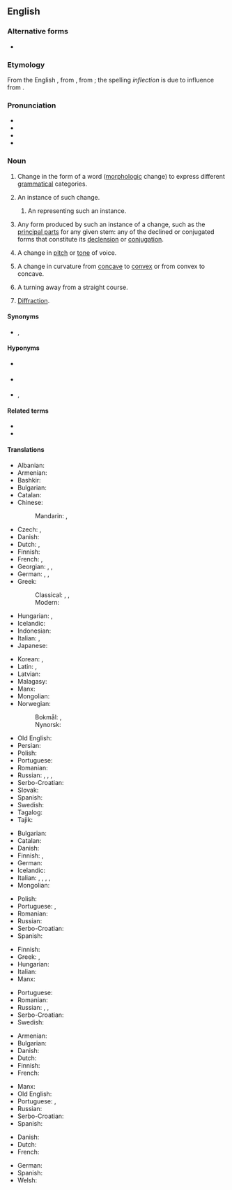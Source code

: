 {{selfref|For inflection templates, see [[Wiktionary:Inflection templates]].}}
==English==
{{wikipedia}}

===Alternative forms===
* {{l|en|inflexion}}

===Etymology===
{{root|en|ine-pro|*h₃enh₂-}}
From the English {{m|en|inflexion}}, from {{uder|en|frm|inflexion}}, from {{uder|en|la|inflexiō||a bending away from}}; the spelling ''inflection'' is due to influence from {{m|en|correction}}.

===Pronunciation===
* {{IPA|en|/ɪnˈflɛkʃən/}}
* {{audio|en|en-us-inflection.ogg|Audio (US)}}
* {{rhymes|en|ɛkʃən|s=3}}
* {{hyphenation|en|in|flec|tion}}

===Noun===
{{en-noun|~}}

# {{lb|en|grammar|uncountable}} Change in the form of a word ([[morphology#Noun|morphologic]] change) to express different [[grammar#Noun|grammatical]] categories. 
#: {{ux|en|In English, word order often does the work that '''inflection''' did in Latin}}
# {{lb|en|grammar|countable}} An instance of such change. 
#: {{ux|en|an '''inflection''' for gender, number, or tense}}
## {{lb|en|grammar}} An {{l|en|affix}} representing such an instance. 
##: {{ux|en|English's regular '''inflection''' for number in plural nouns is the suffix ''-s''.}}
# {{lb|en|grammar|countable}} Any form produced by such an instance of a change, such as the [[principal part#Noun|principal parts]] for any given stem: any of the declined or conjugated forms that constitute its [[declension]] or [[conjugation]]. 
#: {{ux|en|Recite every '''inflection''' for each of these words.}}
# A change in [[pitch]] or [[tone]] of voice.
#: {{ux|en|If he's lying, his '''inflection''' changes.}}
# {{lb|en|mathematics}} A change in curvature from [[concave]] to [[convex]] or from convex to concave.
# A turning away from a straight course.
#: {{ux|en|'''inflection''' from the rules}}
# {{lb|en|optometry}} [[diffraction|Diffraction]].

====Synonyms====
* {{l|en|flection}}, {{l|en|flexion}}

====Hyponyms====
* {{sense|grammar}} {{l|en|conjugation}}
* {{sense|grammar}} {{l|en|comparison}}
* {{sense|grammar}} {{l|en|declension}}, {{l|en|declination}}

====Related terms====
* {{l|en|inflect}}
* {{l|en|inflected}}

====Translations====
{{trans-top|change in the form of a word that reflects a change in grammatical function}}
* Albanian: {{t+|sq|eptim}}
* Armenian: {{t+|hy|թեքում}}
* Bashkir: {{t|ba|[[килеш]] [[менән]] [[үҙгәреү]]|sc=Cyrl}}
* Bulgarian: {{t|bg|склонение|n|sc=Cyrl}}
* Catalan: {{t|ca|flexió|f}}
* Chinese:
*: Mandarin: {{t|cmn|詞形變化|sc=Hani}}, {{t|cmn|词形变化|tr=cí xíng biànhuà|sc=Hani}}
* Czech: {{t|cs|flexe|f}}, {{t+|cs|ohýbání|n}}
* Danish: {{t+check|da|bøjning}}
* Dutch: {{t+|nl|verbuiging|f}}, {{t+|nl|vervoeging|f}}
* Finnish: {{t+|fi|taivutus}}
* French: {{t+|fr|flexion|f}}, {{t+|fr|inflexion|f}}
* Georgian: {{t|ka|ფლექსია}}, {{t|ka|მიმოხრა}}, {{t|ka|მოღუნვა|tr=moghunva}}
* German: {{t+|de|Flexion|f}}, {{t+|de|Beugung|f}}, {{t+|de|Biegung|f}}
* Greek:
*: Classical: {{t|grc|κλίσις|f}}, {{t|grc|κίνημα|n}}, {{t|grc|κίνησις|f}}
*: Modern: {{t+|el|κλίση|f}}
* Hungarian: {{q|the ending itself}} {{t+|hu|rag}}, {{q|the phenomenon}} {{t+|hu|ragozás}}
* Icelandic: {{t+|is|beyging|f}}
* Indonesian: {{t+|id|infleksi}}
* Italian: {{t+|it|desinenza|f}}, {{t+|it|flessione|f}}
* Japanese: {{t|ja|語形変化|tr=ごけいへんか, gokei henka|sc=Jpan}}
{{trans-mid}}
* Korean: {{t+|ko|굴절(屈折)}}, {{t|ko|어형변화(語形變化)}}
* Latin: {{t|la|flexio|f}}, {{t+|la|flexura|f}}
* Latvian: {{t|lv|locīšana|f}}
* Malagasy: {{t|mg|fihilan-teny}}
* Manx: {{t|gv|yn-filley|m}}
* Mongolian: {{t+|mn|хувирал|sc=Cyrl}}
* Norwegian:
*: Bokmål: {{t|nb|bøyning|m|f}}, {{t+|nb|bøying|m|f}}
*: Nynorsk: {{t|nn|bøying|f}}
* Old English: {{t|ang|ġebīeġednes|f}}
* Persian: {{t+|fa|تصریف|tr=tasrīf}}
* Polish: {{t+|pl|odmiana|f}}
* Portuguese: {{t+|pt|flexão|f}}
* Romanian: {{t+|ro|flexiune|f}}
* Russian: {{t+|ru|фле́ксия|f}} {{qualifier|formal}}, {{t+|ru|оконча́ние|n}} {{qualifier|formal}}, {{t+|ru|словоизмене́ние|n}}, {{t|ru|измене́ние фо́рмы сло́ва|n}}
* Serbo-Croatian: {{t+|sh|fleksija|f}}
* Slovak: {{t|sk|ohýbanie}}
* Spanish: {{t+|es|flexión|f}}
* Swedish: {{t+|sv|böjning|c}}
* Tagalog: {{t|tl|sabaylo}}
* Tajik: {{t+|tg|оҳанг|sc=Cyrl}}
{{trans-bottom}}

{{trans-top|change in pitch or tone of voice}}
* Bulgarian: {{t|bg|модулация|f}}
* Catalan: {{t|ca|inflexió|f}}
* Danish: {{t|da|modulation}}
* Finnish: {{t|fi|[[äänenkorkeuden]] muutos}} {{qualifier|of pitch}}, {{t|fi|[[äänensävyn]] muutos}} {{qualifier|of tone}}
* German: {{t+|de|Betonung|f}}
* Icelandic: {{t|is|raddblær|m}}
* Italian: {{t+|it|inflessione|f}}, {{t+|it|cadenza|f}}, {{t+|it|calata|f}}, {{t+|it|modulazione|f}}, {{t+|it|intonazione|f}}
* Mongolian: {{t|mn|ялгаллахуй|sc=Cyrl}}
{{trans-mid}}
* Polish: {{t|pl|modulacja|f}}
* Portuguese: {{t+|pt|inflexão|f}}, {{t|pt|entonação|f}}
* Romanian: {{t+|ro|inflexiune|f}}
* Russian: {{t+|ru|модуля́ция|f}}
* Serbo-Croatian: {{t+|sh|infleksija|f}}
* Spanish: {{t+|es|inflexión|f}}
{{trans-bottom}}

{{trans-top|change in curvature from concave to convex or from convex to concave}}
* Finnish: {{t+|fi|käänne}}
* Greek: {{t+|el|κάμψη|f}}, {{t+|el|λύγισμα|n}}
* Hungarian: {{t+|hu|inflexió}}
* Italian: {{t+|it|inflessione|f}}
* Manx: {{t|gv|aachassey|m}}
{{trans-mid}}
* Portuguese: {{t+|pt|inflexão|f}}
* Romanian: {{t+|ro|inflexiune|f}}
* Russian: {{t+|ru|переги́б|n}}, {{t+|ru|сгиба́ние|n}}, {{qualifier|medical}} {{t+|ru|фле́ксия|f}}
* Serbo-Croatian: {{t+|sh|infleksija|f}}
* Swedish: {{t+|sv|inflexionspunkt|c}}
{{trans-bottom}}

{{trans-top|turning away from a straight course}}
* Armenian: {{t+|hy|թեքում}}
* Bulgarian: {{t+|bg|отклонение|n}}
* Danish: {{t|da|afvigelse}}
* Dutch: {{t+|nl|bocht}}
* Finnish: {{t|fi|suunnanmuutos}}
* French: {{t+|fr|inflexion}}
{{trans-mid}}
* Manx: {{t|gv|lhoobey|m}}
* Old English: {{t|ang|ġebīeġednes|f}}
* Portuguese: {{t+|pt|inflexão|f}}, {{t+|pt|desvio|m}}
* Russian: {{t+|ru|отклоне́ние|n}}
* Serbo-Croatian: {{t+|sh|otklon|m}}
* Spanish: {{t+|es|inflexión}}
{{trans-bottom}}

{{checktrans-top}}
* Danish: {{t|da|vendepunkt}} <!-- Was translation for "change in curvature" but appears to incicate "point of inflection". i.e. the point in which the change takes place-->
* Dutch: {{t+|nl|buigpunt|n}} <!-- Was translation for "change in curvature" but appears to incicate "point of inflection". i.e. the point in which the change takes place-->
* French: {{t+|fr|point d'inflexion}} <!-- Was translation for "change in curvature" but appears to incicate "point of inflection". i.e. the point in which the change takes place-->
{{trans-mid}}
* German: {{t+|de|Wendepunkt|m}} <!-- Was translation for "change in curvature" but appears to incicate "point of inflection". i.e. the point in which the change takes place-->
* Spanish: {{t+|es|punto de inflexión}} <!-- Was translation for "change in curvature" but appears to incicate "point of inflection". i.e. the point in which the change takes place-->
* Welsh: {{t-check|cy|treiglad|m}}
{{trans-bottom}}
